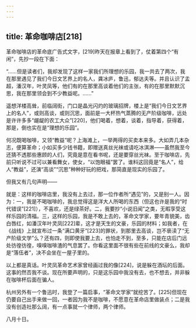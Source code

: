 ```yaml
---
---
---
```

title: 革命咖啡店[218]
---




革命咖啡店的革命底广告式文字，[219]昨天在报章上看到了，仗着第四个“有闲”，先抄一段在下面：

“……但是读者们，我却发现了这样一家我们所理想的乐园，我一共去了两次，我在那里遇见了我们今日文艺界上的名人，龚冰庐，鲁迅，郁达夫等。并且认识了孟超，潘汉年，叶灵凤等，他们有的在那里高谈着他们的主张，有的在那里默默沉思，我在那里领会到不少教益呢。……”

遥想洋楼高耸，前临阔街，门口是晶光闪灼的玻璃招牌，楼上是“我们今日文艺界上的名人”，或则高谈，或则沉思，面前是一大杯热气蒸腾的无产阶级咖啡，远处是许许多多“龌龊的农工大众”[220]，他们喝着，想着，谈着，指导着，获得着，那是，倒也实在是“理想的乐园”。

何况既喝咖啡，又领“教益”呢？上海滩上，一举两得的买卖本来多。大如弄几本杂志，便算革命；小如买多少钱书籍，即赠送真丝光袜或请吃冰淇淋——虽然我至今还猜不透那些惠顾的人们，究竟是意在看书呢，还是要穿丝光袜。至于咖啡店，先前只听说不过可以兼看舞女，使女，“以饱眼福”罢了。谁料这回竟是“名人”，给人“教益”，还演“高谈”“沉思”种种好玩的把戏，那简直是现实的乐园了。

但我又有几句声明——

就是：这样的咖啡店里，我没有上去过，那一位作者所“遇见”的，又是别一人。因为：一，我是不喝咖啡的，我总觉得这是洋大人所喝的东西（但这也许是我的“时代错误”[221]），不喜欢，还是绿茶好。二，我要抄“小说旧闻”之类，无暇享受这样乐园的清福。三，这样的乐园，我是不敢上去的，革命文学家，要年青貌美，齿白唇红，如潘汉年叶灵凤[222]辈，这才是天生的文豪，乐园的材料；如我者，在《战线》上就宣布过一条“满口黄牙”[223]的罪状，到那里去高谈，岂不亵渎了“无产阶级文学”么？还有四，则即使我要上去，也怕走不到，至多，只能在店后门远处彷徨彷徨，嗅嗅咖啡渣的气息罢了。你看这里面不很有些在前线的文豪么，我却是“落伍者”，决不会坐在一屋子里的。

以上都是真话。叶灵凤革命艺术家曾经画过我的像[224]，说是躲在酒坛的后面。这事的然否我不谈。现在所要声明的，只是这乐园中我没有去，也不想去，并非躲在咖啡杯后面在骗人。

杭州另外有一个鲁迅时，我登了一篇启事，“革命文学家”就挖苦了。[225]但现在仍要自己出手来做一回，一者因为我不是咖啡，不愿意在革命店里做装点；二是我没有创造社那么阔，有一点事就一个律师，两个律师。

八月十日。